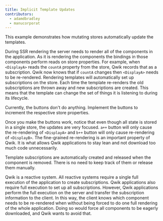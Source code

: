```yaml
---
title: Implicit Template Updates
contributors:
  - adamdbradley
  - manucorporat
---
```


This example demonstrates how mutating stores automatically update the templates.

During SSR rendering the server needs to render all of the components in the application. As it is rendering the components the bindings in those components perform reads on store properties. For example, when `<DisplayA>` reads the `countA` property from the store, Qwik records that as a subscription. Qwik now knows that if `countA` changes then `<DisplayA>` needs to be re-rendered. Rendering templates will automatically set up subscriptions on the store. Each time the template re-renders the old subscriptions are thrown away and new subscriptions are created. This means that the template can change the set of things it is listening to during its lifecycle.

Currently, the buttons don't do anything. Implement the buttons to increment the respective store properties.

Once you make the buttons work, notice that even though all state is stored in a single store, the updates are very focused. `a++` button will only cause the re-rendering of `<DisplayA>` and `b++` button will only cause re-rendering of `<DisplayB>`. The fine-grained re-rendering is an important property of Qwik. It is what allows Qwik applications to stay lean and not download too much code unnecessarily.

Template subscriptions are automatically created and released when the component is removed. There is no need to keep track of them or release them manually.

Qwik is a reactive system. All reactive systems require a single full execution of the application to create subscriptions. Qwik applications also require full execution to set up all subscriptions. However, Qwik applications perform the full execution on the server and transfer the subscription information to the client. In this way, the client knows which component needs to be re-rendered when without being forced to do one full rendering of the whole application. Doing so would force all components to be eagerly downloaded, and Qwik wants to avoid that.
